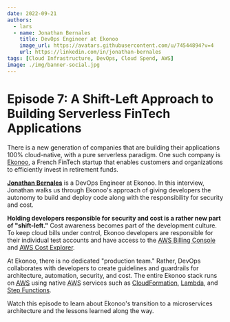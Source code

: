 ```yaml
---
date: 2022-09-21
authors:
  - lars
  - name: Jonathan Bernales
    title: DevOps Engineer at Ekonoo
    image_url: https://avatars.githubusercontent.com/u/74544894?v=4
    url: https://linkedin.com/in/jonathan-bernales
tags: [Cloud Infrastructure, DevOps, Cloud Spend, AWS]
image: ./img/banner-social.jpg
---
```


# Episode 7: A Shift-Left Approach to Building Serverless FinTech Applications

There is a new generation of companies that are building their applications 100% cloud-native, with a pure serverless paradigm. One such company is [Ekonoo](https://ekonoo.com), a French FinTech startup that enables customers and organizations to efficiently invest in retirement funds.

[**Jonathan Bernales**](https://linkedin.com/in/jonathan-bernales) is a DevOps Engineer at Ekonoo. In this interview, Jonathan walks us through Ekonoo's approach of giving developers the autonomy to build and deploy code along with the responsibility for security and cost.

**Holding developers responsible for security and cost is a rather new part of "shift-left."** Cost awareness becomes part of the development culture. To keep cloud bills under control, Ekonoo developers are responsible for their individual test accounts and have access to the [<abbr title="Amazon Web Services">AWS</abbr> Billing Console](https://aws.amazon.com/aws-cost-management/aws-billing) and [<abbr title="Amazon Web Services">AWS</abbr> Cost Explorer](https://aws.amazon.com/aws-cost-management/aws-cost-explorer).

At Ekonoo, there is no dedicated "production team." Rather, DevOps collaborates with developers to create guidelines and guardrails for architecture, automation, security, and cost. The entire Ekonoo stack runs on [<abbr title="Amazon Web Services">AWS</abbr>](https://aws.amazon.com) using native <abbr title="Amazon Web Services">AWS</abbr> services such as [CloudFormation](https://aws.amazon.com/cloudformation), [Lambda](https://aws.amazon.com/lambda), and [Step Functions](https://aws.amazon.com/step-functions).

Watch this episode to learn about Ekonoo's transition to a microservices architecture and the lessons learned along the way.

<YoutubeEmbed id="_odyE3scPGg" title={metadata.title} date={metadata.date} />
